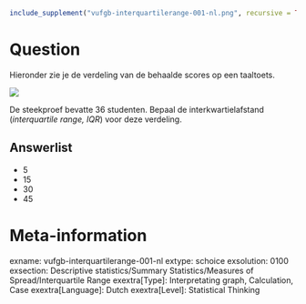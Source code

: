 ```r
include_supplement("vufgb-interquartilerange-001-nl.png", recursive = TRUE)
```

Question
========
Hieronder zie je de verdeling van de behaalde scores op een taaltoets. 

![](vufgb-interquartilerange-001-nl.png)

De steekproef bevatte 36 studenten. Bepaal de interkwartielafstand (*interquartile range, IQR*) voor deze verdeling.

Answerlist
----------
* 5
* 15
* 30
* 45

Meta-information
================
exname: vufgb-interquartilerange-001-nl
extype: schoice
exsolution: 0100
exsection: Descriptive statistics/Summary Statistics/Measures of Spread/Interquartile Range
exextra[Type]: Interpretating graph, Calculation, Case
exextra[Language]: Dutch
exextra[Level]: Statistical Thinking
